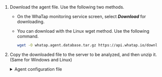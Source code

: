 1.  Download the agent file. Use the following two methods.

    -   On the WhaTap monitoring service screen, select **_Download_** for downloading.

    -   You can download with the Linux wget method. Use the following command.

        ```bash
        wget -O whatap.agent.database.tar.gz https://api.whatap.io/download/agent/whata.agent.database.tar.gz
        ```

2.  Copy the downloaded file to the server to be analyzed, and then unzip it. (Same for Windows and Linux)

    <details>
    <summary>Agent configuration file</summary>

    <Xclude product='cubrid'>

    | File name                          | Description                                                                                                                                                                                                                                                                                                                                                          |
    | ---------------------------------- | -------------------------------------------------------------------------------------------------------------------------------------------------------------------------------------------------------------------------------------------------------------------------------------------------------------------------------------------------------------------- |
    | _whatap.conf_                      | This is the file where you can enter the address of the collection server that collects data from the database server and the server's project access key. For more information about the agent configuration, see [the following](agent-settings).                                                                                                                  |
    | _alert/alert.conf_                 | This is the file that sets thresholds for monitoring items to be collected. An alert occurs when the threshold is exceeded.                                                                                                                                                                                                                                          |
    | _scripts/_                         | This directory contains the scripts that can remotely run SQL scripts.                                                                                                                                                                                                                                                                                               |
    | _ps.sh_                            | This script fetches the process ID. When ending the agent process, the ID is referenced.                                                                                                                                                                                                                                                                             |
    | _stop.sh_                          | This script is used when ending the agent process.                                                                                                                                                                                                                                                                                                                   |
    | _uid.sh_ (_uid.bat_)               | This shell script file generates an encrypted UID by combining the database connection data. It creates the _db.user_ file. Once you have set it for the first time, it collects data from the database server to be monitored through the encrypted UID. <br/>For more details about creation of an account for monitoring, see [the following](install-agent#uid). |
    | _start.sh_ (_start.bat_)           | This shell script file runs the agent. When the agent starts, it starts collecting monitoring data from the database server.                                                                                                                                                                                                                                         |
    | _startd.sh_ (_startd.bat_)         | This shell script file runs the agent, which can be run in the background.                                                                                                                                                                                                                                                                                           |
    | _whatap.agent.dbx-`X.Y.Z`.jar_     | The Tracer program is a program that collects data from the database server and transmits the collected data to the server.                                                                                                                                                                                                                                          |
    | _jdbc_                             | This directory collects the libraries referenced for database server connection. Download the library for connecting the agent and database server and use it by setting the path in the class path option of Java.                                                                                                                                                  |
    | _xos/_                             | The directory contains the optional agent that can monitor the process usage of the database server.                                                                                                                                                                                                                                                                 |
    | ⎿ _xos.conf_                       | This file is used to enter the address and communication port of the agent server for collecting the process usage of the database server and transmitting the data.                                                                                                                                                                                                 |
    | <sup>*</sup> <em>xcub/</em>        | This directory contains additional agent files that collect SQL texts from the CUBRID database and calculate metrics.                                                                                                                                                                                                                                                |
    | ⎿ <sup>\*</sup> <em>xcub.conf</em> | This file is used to enter the CUBRID database and additional agent connection settings.                                                                                                                                                                                                                                                                             |

    :::note

    <sup>*</sup>: The files in the <em>xcub</em> path are dedicated files for CUBRID Monitoring.

    :::

    </Xclude>

    <InDoc product='cubrid'>

    | File name                      | Description                                                                                                                                                                                                                                                                                                                                                          |
    | ------------------------------ | -------------------------------------------------------------------------------------------------------------------------------------------------------------------------------------------------------------------------------------------------------------------------------------------------------------------------------------------------------------------- |
    | _whatap.conf_                  | This is the file where you can enter the address of the collection server that collects data from the database server and the server's project access key. For more information about the agent configuration, see [the following](agent-settings).                                                                                                                  |
    | _alert/alert.conf_             | This is the file that sets thresholds for monitoring items to be collected. An alert occurs when the threshold is exceeded.                                                                                                                                                                                                                                          |
    | _scripts/_                     | This directory contains the scripts that can remotely run SQL scripts.                                                                                                                                                                                                                                                                                               |
    | ⎿ _ps.sh_                      | This script fetches the process ID. When ending the agent process, the ID is referenced.                                                                                                                                                                                                                                                                             |
    | ⎿ _stop.sh_                    | This script is used when ending the agent process.                                                                                                                                                                                                                                                                                                                   |
    | ⎿ _uid.sh_ (_uid.bat_)         | This shell script file generates an encrypted UID by combining the database connection data. It creates the _db.user_ file. Once you have set it for the first time, it collects data from the database server to be monitored through the encrypted UID. <br/>For more details about creation of an account for monitoring, see [the following](install-agent#uid). |
    | ⎿ _start.sh_ (_start.bat_)     | This shell script file runs the agent. When the agent starts, it starts collecting monitoring data from the database server.                                                                                                                                                                                                                                         |
    | ⎿ _startd.sh_ (_startd.bat_)   | This shell script file runs the agent, which can be run in the background.                                                                                                                                                                                                                                                                                           |
    | _whatap.agent.dbx-`X.Y.Z`.jar_ | The Tracer program is a program that collects data from the database server and transmits the collected data to the server.                                                                                                                                                                                                                                          |
    | _jdbc_                         | This directory collects the libraries referenced for database server connection. Download the library for connecting the agent and database server and use it by setting the path in the class path option of Java.                                                                                                                                                  |
    | _xos/_                         | The directory contains the optional agent that can monitor the process usage of the database server.                                                                                                                                                                                                                                                                 |
    | ⎿ _xos.conf_                   | This file is used to enter the address and communication port of the agent server for collecting the process usage of the database server and transmitting the data.                                                                                                                                                                                                 |
    | _xcub/_                        | This directory contains additional agent files that collect SQL texts and calculate metrics. It must be installed on the database server.<br/>\* This directory is for additional agents for CUBRID Monitoring.                                                                                                                                                      |
    | ⎿ _xcub.conf_                  | This file is used to enter the database and agent connection settings.<br/>\* This additional agent configuration file is for CUBRID monitoring. For more information, see [the following](agent-xcub-settings).                                                                                                                                                     |

    </InDoc>

    </details>
